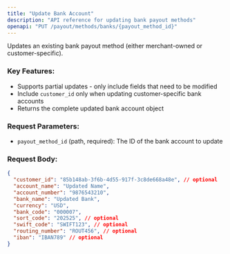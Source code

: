 ```yaml
---
title: "Update Bank Account"
description: "API reference for updating bank payout methods"
openapi: "PUT /payout/methods/banks/{payout_method_id}"
---
```


Updates an existing bank payout method (either merchant-owned or customer-specific).

### Key Features:

- Supports partial updates - only include fields that need to be modified
- Include `customer_id` only when updating customer-specific bank accounts
- Returns the complete updated bank account object

### Request Parameters:

- `payout_method_id` (path, required): The ID of the bank account to update

### Request Body:

```json
{
  "customer_id": "85b148ab-3f6b-4d55-917f-3c8de668a48e", // optional
  "account_name": "Updated Name",
  "account_number": "9876543210",
  "bank_name": "Updated Bank",
  "currency": "USD",
  "bank_code": "000007",
  "sort_code": "202525", // optional
  "swift_code": "SWIFT123", // optional
  "routing_number": "ROUT456", // optional
  "iban": "IBAN789" // optional
}
```

```

```
